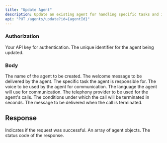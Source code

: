 ```yaml
---
title: "Update Agent"
description: Update an existing agent for handling specific tasks and interactions within the system.
api: "PUT /agents/update?id={agentId}"
---
```

####


### Authorization


<ParamField header="authorization" type="string" required>
 Your API key for authentication.
</ParamField>

<ParamField body="agentId" type="string" required>
  The unique identifier for the agent being updated.
</ParamField>


### Body


<ParamField body="name" type="string" required>
  The name of the agent to be created.
</ParamField>

<ParamField body="welcomeMessage" type="string" required>
  The welcome message to be delivered by the agent.
</ParamField>

<ParamField body="task" type="string" required>
  The specific task the agent is responsible for.
</ParamField>

<ParamField body="voice" type="string" required>
  The voice to be used by the agent for communication.
</ParamField>

<ParamField body="language" type="string" required>
  The language the agent will use for communication.
</ParamField>

<ParamField body="telephonyProvider" type="string" required>
  The telephony provider to be used for the agent's calls.
</ParamField>

<ParamField body="callTermination" type="number" required>
  The conditions under which the call will be terminated in seconds.
</ParamField>

<ParamField body="hangupMessage" type="string" required>
  The message to be delivered when the call is terminated.
</ParamField>

## Response

<ResponseField name="success" type="boolean">
  Indicates if the request was successful.
</ResponseField>
<ResponseField name="data" type="array">
  An array of agent objects.
</ResponseField>
<ResponseField name="status" type="number">
  The status code of the response.
</ResponseField>
